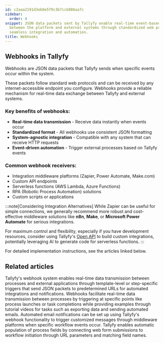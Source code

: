 ```yaml
---
id: c2aaa2191d3eb8e5f9c3b7ccb086aa7c
sidebar:
  order: 4
snippet: JSON data packets sent by Tallyfy enable real-time event-based communication
  between the platform and external systems through standardized web protocols for
  seamless integration and automation.
title: Webhooks
---
```


## Webhooks in Tallyfy

Webhooks are JSON data packets that Tallyfy sends when specific events occur within the system. 

These packets follow standard web protocols and can be received by any internet-accessible endpoint you configure. Webhooks provide a reliable mechanism for real-time data exchange between Tallyfy and external systems.

### Key benefits of webhooks:

- **Real-time data transmission** - Receive data instantly when events occur
- **Standardized format** - All webhooks use consistent JSON formatting
- **System-agnostic integration** - Compatible with any system that can receive HTTP requests
- **Event-driven automation** - Trigger external processes based on Tallyfy events

### Common webhook receivers:

- Integration middleware platforms (Zapier, Power Automate, Make.com)
- Custom API endpoints
- Serverless functions (AWS Lambda, Azure Functions)
- RPA (Robotic Process Automation) solutions
- Custom scripts or applications

:::note[Considering Integration Alternatives]
While Zapier can be useful for simple connections, we generally recommend more robust and cost-effective middleware solutions like **n8n**, **Make**, or **Microsoft Power Automate** for serious integrations.

For maximum control and flexibility, especially if you have development resources, consider using Tallyfy's [Open API](/pro/integrations/open-api/) to build custom integrations, potentially leveraging AI to generate code for serverless functions.
:::

For detailed implementation instructions, see the articles linked below.


<PageTree />


## Related articles
<CardGrid>
<LinkTitleCard header="<b>Webhooks > Details about webhooks</b>" href="/products/pro/integrations/webhooks/how-to-set-up-webhooks-in-tallyfy/" > Tallyfy's webhook system enables real-time data transmission between processes and external applications through template-level or step-specific triggers that send JSON packets to predetermined URLs for automated integrations and notifications. </LinkTitleCard>
<LinkTitleCard header="<b>Webhooks > Webhook scenarios</b>" href="/products/pro/integrations/webhooks/how-can-i-use-tallyfys-webhooks-feature/" > Webhooks facilitate real-time data transmission between processes by triggering at specific points like process launches or task completions while providing examples through tutorial videos for tasks such as exporting data and sending automated emails. </LinkTitleCard>
<LinkTitleCard header="<b>Webhooks > Send emails using webhooks</b>" href="/products/pro/integrations/webhooks/how-can-i-send-emails-using-webhooks-in-tallyfy/" > Automated email notifications can be set up using Tallyfy's webhook functionality to trigger customized messages through middleware platforms when specific workflow events occur. </LinkTitleCard>
<LinkTitleCard header="<b>Launching > Launch a process from a web form</b>" href="/products/pro/launching/how-to-launch-a-tallyfy-process-from-a-webform/" > Tallyfy enables automatic population of process fields by connecting web form submissions to workflow initiation through URL parameters and matching field names. </LinkTitleCard>
</CardGrid>